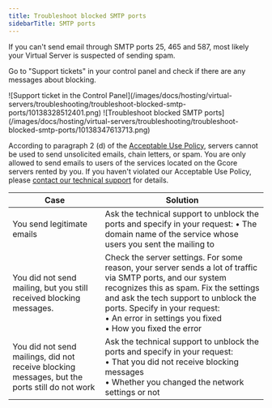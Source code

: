 ---
title: Troubleshoot blocked SMTP ports
sidebarTitle: SMTP ports
---

If you can't send email through SMTP ports 25, 465 and 587, most likely your Virtual Server is suspected of sending spam.

Go to "Support tickets" in your control panel and check if there are any messages about blocking.


<Frame>![Support ticket in the Control Panel](/images/docs/hosting/virtual-servers/troubleshooting/troubleshoot-blocked-smtp-ports/10138328512401.png)</Frame>

 
<Frame>![Troubleshoot blocked SMTP ports](/images/docs/hosting/virtual-servers/troubleshooting/troubleshoot-blocked-smtp-ports/10138347613713.png)</Frame>



According to paragraph 2 (d) of the [Acceptable Use Policy](https://gcore.com/legal), servers cannot be used to send unsolicited emails, chain letters, or spam. You are only allowed to send emails to users of the services located on the Gcore servers rented by you. If you haven't violated our Acceptable Use Policy, please [contact our technical support](/hosting/contact-our-technical-support) for details. 

| Case                                                                 | Solution                                                                                                                            |
|----------------------------------------------------------------------|-------------------------------------------------------------------------------------------------------------------------------------|
| You send legitimate emails                                            | Ask the technical support to unblock the ports and specify in your request:   • The domain name of the service whose users you sent the mailing to |
| You did not send mailing, but you still received blocking messages.   | Check the server settings. For some reason, your server sends a lot of traffic via SMTP ports, and our system recognizes this as spam. Fix the settings and ask the tech support to unblock the ports. Specify in your request:  <br/> • An error in settings you fixed <br/> • How you fixed the error |
| You did not send mailings, did not receive blocking messages, but the ports still do not work | Ask the technical support to unblock the ports and specify in your request:  <br/> • That you did not receive blocking messages  <br/> • Whether you changed the network settings or not |
